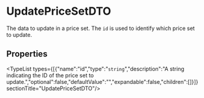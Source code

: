 
# UpdatePriceSetDTO

The data to update in a price set. The `id` is used to identify which price set to update.

## Properties

<TypeList types={[{"name":"id","type":"`string`","description":"A string indicating the ID of the price set to update.","optional":false,"defaultValue":"","expandable":false,"children":[]}]}  sectionTitle="UpdatePriceSetDTO"/>
